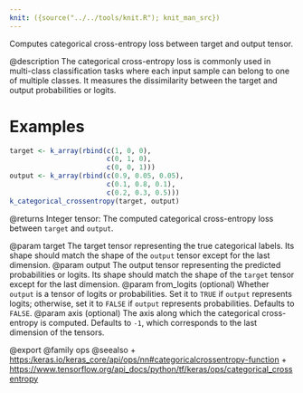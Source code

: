 ```yaml
---
knit: ({source("../../tools/knit.R"); knit_man_src})
---
```

Computes categorical cross-entropy loss between target and output tensor.

@description
The categorical cross-entropy loss is commonly used in multi-class
classification tasks where each input sample can belong to one of
multiple classes. It measures the dissimilarity
between the target and output probabilities or logits.

# Examples
```r
target <- k_array(rbind(c(1, 0, 0),
                        c(0, 1, 0),
                        c(0, 0, 1)))
output <- k_array(rbind(c(0.9, 0.05, 0.05),
                        c(0.1, 0.8, 0.1),
                        c(0.2, 0.3, 0.5)))
k_categorical_crossentropy(target, output)
```

@returns
Integer tensor: The computed categorical cross-entropy loss between
`target` and `output`.

@param target The target tensor representing the true categorical labels.
    Its shape should match the shape of the `output` tensor
    except for the last dimension.
@param output The output tensor representing the predicted probabilities
    or logits. Its shape should match the shape of the `target`
    tensor except for the last dimension.
@param from_logits (optional) Whether `output` is a tensor of logits or
    probabilities.
    Set it to `TRUE` if `output` represents logits; otherwise,
    set it to `FALSE` if `output` represents probabilities.
    Defaults to `FALSE`.
@param axis (optional) The axis along which the categorical cross-entropy
    is computed.
    Defaults to `-1`, which corresponds to the last dimension of
    the tensors.

@export
@family ops
@seealso
+ <https:/keras.io/keras_core/api/ops/nn#categoricalcrossentropy-function>
+ <https://www.tensorflow.org/api_docs/python/tf/keras/ops/categorical_crossentropy>
